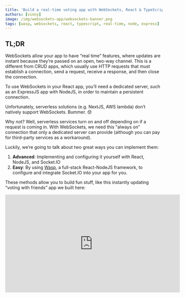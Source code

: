 ```yaml
---
title: 'Build a real-time voting app with WebSockets, React & TypeScript 🔌⚡️'
authors: [vinny]
image: /img/websockets-app/websockets-banner.png
tags: [wasp, websockets, react, typescript, real-time, node, express]
---
```




## TL;DR

WebSockets allow your app to have “real time” features, where updates are instant because they’re passed on an open, two-way channel. This is a different from CRUD apps, which usually use HTTP requests that must establish a connection, send a request, receive a response, and then close the connection.

<ImgWithCaption source="img/websockets-app/Untitled.png" width="550px" />

To use WebSockets in your React app, you’ll need a dedicated server, such as an ExpressJS app with NodeJS, in order to maintain a persistent connection.

Unfortunately, serverless solutions (e.g. NextJS, AWS lambda) don’t natively support WebSockets. Bummer. 😞

Why not? Well, serverless services turn on and off depending on if a request is coming in. With WebSockets, we need this “always on” connection that only a dedicated server can provide (although you can pay for third-party services as a workaround).

Luckily, we’re going to talk about two great ways you can implement them:

1. **Advanced**: Implementing and configuring it yourself with React, NodeJS, and Socket.IO
2. **Easy**: By using [Wasp](https://wasp.sh), a full-stack React-NodeJS framework, to configure and integrate Socket.IO into your app for you.

These methods allow you to build fun stuff, like this instantly updating “voting with friends” app we built here:

<iframe width="560" height="315" src="https://www.youtube.com/embed/Twy-2P0Co6M" title="YouTube video player" frameborder="0" allow="accelerometer; autoplay; clipboard-write; encrypted-media; gyroscope; picture-in-picture; web-share" allowfullscreen />

You can try out the [live demo app here](https://websockets-voting-client.fly.dev/).
And if you just want the app code, it's [available here on GitHub](https://github.com/vincanger/websockets-wasp).

## Why WebSockets?

So, imagine you're at a party sending text messages to a friend to tell them what food to bring.

Now, wouldn’t it be easier if you called your friend on the phone so you could talk constantly,  instead of sending sporadic messages? That's pretty much what WebSockets are in the world of web applications.

For example, traditional HTTP requests (e.g. CRUD/RESTful) are like those text messages — your app has to **ask the server** every time it wants new information, just like you had to send a text message to your friend every time you thought of food for your party.

But with WebSockets, once a connection is established, it **remains open** for constant, two-way communication, so the server can send new information to your app the instant it becomes available, even if the client didn’t ask for it.

This is perfect for real-time applications like chat apps, game servers, or when you're keeping track of stock prices. For example, apps like Google Docs, Slack, WhatsApp, Uber, Zoom, and Robinhood all use WebSockets to power their real-time communication features.

![https://media3.giphy.com/media/26u4hHj87jMePiO3u/giphy.gif?cid=7941fdc6hxgjnub1rcs80udcj652956fwmm4qhxsmk6ldxg7\&ep=v1\_gifs\_search\&rid=giphy.gif\&ct=g](https://media3.giphy.com/media/26u4hHj87jMePiO3u/giphy.gif?cid=7941fdc6hxgjnub1rcs80udcj652956fwmm4qhxsmk6ldxg7\&ep=v1_gifs_search\&rid=giphy.gif\&ct=g)

So remember, when your app and server have a lot to talk about, go for WebSockets and let the conversation flow freely!

## How WebSockets Work

If you want real-time capabilities in your app, you don’t always need WebSockets. You can implement similar functionality by using resource-heavy processes, such as:

1. long-polling, e.g. running `setInterval` to periodically hit the server and check for updates.
2. one-way “server-sent events”, e.g. keeping a unidirectional server-to-client connection open to receive new updates from the server only.

<ImgWithCaption source="img/websockets-app/Untitled 1.png" width="550px" caption="1. HTTP handshake, 2. two-way instant communication, 3. close connection" />

WebSockets, on the other hand, provide a two-way (aka “full-duplex”) communication channel between the client and server.

Once established via an HTTP “handshake”, the server and client can freely exchange information instantly before the connection is finally closed by either side.

Although introducing WebSockets does add complexity due to asynchronous and event-driven components, choosing the right libraries and frameworks can make it easy.

In the sections below, we will show you two ways to implement WebSockets into a React-NodeJS app:

1. Configuring it yourself alongside your own standalone Node/ExpressJS server
2. Letting Wasp, a full-stack framework with superpowers, easily configure it for you

## Adding WebSockets Support in a React-NodeJS App

### What You Shouldn’t Use: Serverless Architecture

But first, here’s a “heads up” for you: despite being a great solution for certain use-cases, serverless solutions are **not** the right tool for this job.

That means, popular frameworks and infrastructure, like NextJS and AWS Lambda, do not support WebSockets integration out-of-the-box.

<iframe width="560" height="315" src="https://www.youtube.com/embed/e5Cye4pIFeA" title="YouTube video player" frameborder="0" allow="accelerometer; autoplay; clipboard-write; encrypted-media; gyroscope; picture-in-picture; web-share" allowfullscreen />

Instead of running on a dedicated, traditional server, such solutions utilize serverless functions (also known as lambda functions), which are designed to execute and complete a task as soon as a request comes in. It’s as if they “turn on” when the request comes in, and then “turn off” once it’s completed.

This serverless architecture is not ideal for keeping a WebSocket connection alive because we want a persistent, “always-on” connection.

That’s why you need a “serverful” architecture if you want to build real-time apps. And although there is a workaround to getting WebSockets on a serverless architecture, [like using third-party services](https://vercel.com/guides/do-vercel-serverless-functions-support-websocket-connections), this has a number of drawbacks:

- **Cost:** these services exist as subscriptions and can get costly as your app scales
- **Limited Customization:** you’re using a pre-built solution, so you have less control
- **Debugging:** fixing errors gets more difficult, as your app is not running locally

<ImgWithCaption source="img/websockets-app/Untitled 2.png" width="550px" />

### Using ExpressJS with Socket.IO  — Complex/Customizable Method

Okay, let's start with the first, more traditional approach: creating a dedicated server for your client to establish a two-way communication channel with.

This method is more advanced and involves a bit more complexity, but allows for more fine-tuned customization. **If you're looking for a straightforward, easier way to bring WebSockets to your React/NodeJS app, we'll get to that in the [section below](#implementing-websockets-with-wasp--easierless-config-method)**

:::note
👨‍💻 If you want to code along you can follow the instructions below. Alternatively, if you just want to see the finished React-NodeJS full-stack app, check out the [github repo here](https://github.com/vincanger/websockets-react)
:::

In this exampple, we’ll be using [ExpressJS](https://expressjs.com/) with the [Socket.IO](http://Socket.io) library. Although there are others out there, Socket.IO is a great library that makes working with WebSockets in NodeJS [easier](https://socket.io/docs/v4/).

If you want to code along, first clone the `start` branch:

```bash
git clone --branch start https://github.com/vincanger/websockets-react.git
```

You’ll notice that inside we have two folders:

- 📁 `ws-client` for our React app
- 📁 `ws-server` for our ExpressJS/NodeJS server

Let’s `cd` into the server folder and install the dependencies:

```bash
cd ws-server && npm install
```

We also need to install the types for working with typescript:

```bash
npm i --save-dev @types/cors
```

Now run the server, using the `npm start` command in your terminal.

You should see `listening on *:8000` printed to the console!

At the moment, this is what our `index.ts` file looks like:

```tsx
import cors from 'cors';
import express from 'express';

const app = express();
app.use(cors({ origin: '*' }));
const server = require('http').createServer(app);

app.get('/', (req, res) => {
  res.send(`<h1>Hello World</h1>`);
});

server.listen(8000, () => {
  console.log('listening on *:8000');
});
```

There’s not much going on here, so let’s install the [Socket.IO](http://Socket.IO) package and start adding WebSockets to our server!

First, let’s kill the server with `ctrl + c` and then run:

```bash
npm install socket.io
```

Let’s go ahead and replace the `index.ts` file with the following code. I know it’s a lot of code, so I’ve left a bunch of comments that explain what’s going on ;):

```tsx
import cors from 'cors';
import express from 'express';
import { Server, Socket } from 'socket.io';

type PollState = {
  question: string;
  options: {
    id: number;
    text: string;
    description: string;
    votes: string[];
  }[];
};
interface ClientToServerEvents {
  vote: (optionId: number) => void;
  askForStateUpdate: () => void;
}
interface ServerToClientEvents {
  updateState: (state: PollState) => void;
}
interface InterServerEvents { }
interface SocketData {
  user: string;
}

const app = express();
app.use(cors({ origin: 'http://localhost:5173' })); // this is the default port that Vite runs your React app on
const server = require('http').createServer(app);
// passing these generic type parameters to the `Server` class
// ensures data flowing through the server are correctly typed.
const io = new Server<
  ClientToServerEvents,
  ServerToClientEvents,
  InterServerEvents,
  SocketData
>(server, {
  cors: {
    origin: 'http://localhost:5173',
    methods: ['GET', 'POST'],
  },
});

// this is middleware that Socket.IO uses on initiliazation to add
// the authenticated user to the socket instance. Note: we are not
// actually adding real auth as this is beyond the scope of the tutorial
io.use(addUserToSocketDataIfAuthenticated);

// the client will pass an auth "token" (in this simple case, just the username)
// to the server on initialize of the Socket.IO client in our React App
async function addUserToSocketDataIfAuthenticated(socket: Socket, next: (err?: Error) => void) {
  const user = socket.handshake.auth.token;
  if (user) {
    try {
      socket.data = { ...socket.data, user: user };
    } catch (err) {}
  }
  next();
}

// the server determines the PollState object, i.e. what users will vote on
// this will be sent to the client and displayed on the front-end
const poll: PollState = {
  question: "What are eating for lunch ✨ Let's order",
  options: [
    {
      id: 1,
      text: 'Party Pizza Place',
      description: 'Best pizza in town',
      votes: [],
    },
    {
      id: 2,
      text: 'Best Burger Joint',
      description: 'Best burger in town',
      votes: [],
    },
    {
      id: 3,
      text: 'Sus Sushi Place',
      description: 'Best sushi in town',
      votes: [],
    },
  ],
};

io.on('connection', (socket) => {
  console.log('a user connected', socket.data.user);

	// the client will send an 'askForStateUpdate' request on mount
	// to get the initial state of the poll
  socket.on('askForStateUpdate', () => {
    console.log('client asked For State Update');
    socket.emit('updateState', poll);
  });

  socket.on('vote', (optionId: number) => {
    // If user has already voted, remove their vote.
    poll.options.forEach((option) => {
      option.votes = option.votes.filter((user) => user !== socket.data.user);
    });
    // And then add their vote to the new option.
    const option = poll.options.find((o) => o.id === optionId);
    if (!option) {
      return;
    }
    option.votes.push(socket.data.user);
		// Send the updated PollState back to all clients
    io.emit('updateState', poll);
  });

  socket.on('disconnect', () => {
    console.log('user disconnected');
  });
});

server.listen(8000, () => {
  console.log('listening on *:8000');
});
```

Great, start the server again with `npm start` and let’s add the [Socket.IO](http://Socket.IO) client to the front-end.

`cd` into the `ws-client` directory and run

```bash
cd ../ws-client && npm install
```

Next, start the development server with `npm run dev` and you should see the hardcoded starter app in your browser:

<ImgWithCaption source="img/websockets-app/Untitled 3.png" width="550px" />

You may have noticed that poll does not match the `PollState` from our server. We need to install the [Socket.IO](http://Socket.IO) client and set it all up in order start our real-time communication and get the correct poll from the server.

Go ahead and kill the development server with `ctrl + c` and run:

```bash
npm install socket.io-client
```

Now let’s create a hook that initializes and returns our WebSocket client after it establishes a connection. To do that, create a new file in `./ws-client/src` called `useSocket.ts`:

```tsx
import { useState, useEffect } from 'react';
import socketIOClient, { Socket } from 'socket.io-client';

export type PollState = {
  question: string;
  options: {
    id: number;
    text: string;
    description: string;
    votes: string[];
  }[];
};
interface ServerToClientEvents {
  updateState: (state: PollState) => void;
}
interface ClientToServerEvents {
  vote: (optionId: number) => void;
  askForStateUpdate: () => void;
}

export function useSocket({endpoint, token } : { endpoint: string, token: string }) {
  // initialize the client using the server endpoint, e.g. localhost:8000
	// and set the auth "token" (in our case we're simply passing the username
	// for simplicity -- you would not do this in production!)
	// also make sure to use the Socket generic types in the reverse order of the server!
	const socket: Socket<ServerToClientEvents, ClientToServerEvents>  = socketIOClient(endpoint,  {
    auth: {
      token: token
    }
  })
  const [isConnected, setIsConnected] = useState(false);

  useEffect(() => {
    console.log('useSocket useEffect', endpoint, socket)

    function onConnect() {
      setIsConnected(true)
    }

    function onDisconnect() {
      setIsConnected(false)
    }

    socket.on('connect', onConnect)
    socket.on('disconnect', onDisconnect)

    return () => {
      socket.off('connect', onConnect)
      socket.off('disconnect', onDisconnect)
    }
  }, [token]);

	// we return the socket client instance and the connection state
  return {
    isConnected,
    socket,
  };
}
```

Now let’s go back to our main `App.tsx` page and replace it with the following code (again I’ve left comments to explain):

```tsx
import { useState, useMemo, useEffect } from 'react';
import { Layout } from './Layout';
import { Button, Card } from 'flowbite-react';
import { useSocket } from './useSocket';
import type { PollState } from './useSocket';

const App = () => {
	// set the PollState after receiving it from the server
  const [poll, setPoll] = useState<PollState | null>(null);

	// since we're not implementing Auth, let's fake it by
	// creating some random user names when the App mounts
  const randomUser = useMemo(() => {
    const randomName = Math.random().toString(36).substring(7);
    return `User-${randomName}`;
  }, []);

	// 🔌⚡️ get the connected socket client from our useSocket hook!
  const { socket, isConnected } = useSocket({ endpoint: `http://localhost:8000`, token: randomUser });

  const totalVotes = useMemo(() => {
    return poll?.options.reduce((acc, option) => acc + option.votes.length, 0) ?? 0;
  }, [poll]);

	// every time we receive an 'updateState' event from the server
	// e.g. when a user makes a new vote, we set the React's state
	// with the results of the new PollState
  socket.on('updateState', (newState: PollState) => {
    setPoll(newState);
  });

  useEffect(() => {
    socket.emit('askForStateUpdate');
  }, []);

  function handleVote(optionId: number) {
    socket.emit('vote', optionId);
  }

  return (
    <Layout user={randomUser}>
      <div className='w-full max-w-2xl mx-auto p-8'>
        <h1 className='text-2xl font-bold'>{poll?.question ?? 'Loading...'}</h1>
        <h2 className='text-lg italic'>{isConnected ? 'Connected ✅' : 'Disconnected 🛑'}</h2>
        {poll && <p className='leading-relaxed text-gray-500'>Cast your vote for one of the options.</p>}
        {poll && (
          <div className='mt-4 flex flex-col gap-4'>
            {poll.options.map((option) => (
              <Card key={option.id} className='relative transition-all duration-300 min-h-[130px]'>
                <div className='z-10'>
                  <div className='mb-2'>
                    <h2 className='text-xl font-semibold'>{option.text}</h2>
                    <p className='text-gray-700'>{option.description}</p>
                  </div>
                  <div className='absolute bottom-5 right-5'>
                    {randomUser && !option.votes.includes(randomUser) ? (
                      <Button onClick={() => handleVote(option.id)}>Vote</Button>
                    ) : (
                      <Button disabled>Voted</Button>
                    )}
                  </div>
                  {option.votes.length > 0 && (
                    <div className='mt-2 flex gap-2 flex-wrap max-w-[75%]'>
                      {option.votes.map((vote) => (
                        <div
                          key={vote}
                          className='py-1 px-3 bg-gray-100 rounded-lg flex items-center justify-center shadow text-sm'
                        >
                          <div className='w-2 h-2 bg-green-500 rounded-full mr-2'></div>
                          <div className='text-gray-700'>{vote}</div>
                        </div>
                      ))}
                    </div>
                  )}
                </div>
                <div className='absolute top-5 right-5 p-2 text-sm font-semibold bg-gray-100 rounded-lg z-10'>
                  {option.votes.length} / {totalVotes}
                </div>
                <div
                  className='absolute inset-0 bg-gradient-to-r from-yellow-400 to-orange-500 opacity-75 rounded-lg transition-all duration-300'
                  style={{
                    width: `${totalVotes > 0 ? (option.votes.length / totalVotes) * 100 : 0}%`,
                  }}
                ></div>
              </Card>
            ))}
          </div>
        )}
      </div>
    </Layout>
  );
};
export default App;
```

Go ahead now and start the client with `npm run dev`. Open another terminal window/tab, `cd` into the `ws-server` directory and run `npm start`.

If we did that correctly, we should be seeing our finished, working, REAL TIME app! 🙂

It looks and works great if you open it up in two or three browser tabs. Check it out:

<ImgWithCaption source="img/websockets-app/Untitled.gif" width="550px" />

Nice!

So we’ve got the core functionality here, but as this is just a demo, there are a couple very important pieces missing that make this app unusable in production.

Mainly, we’re creating a random fake user each time the app mounts. You can check this by refreshing the page and voting again. You’ll see the votes just add up, as we’re creating a new random user each time. We don’t want that!

We should instead be authenticating and persisting a session for a user that’s registered in our database. But another problem: we don’t even have a database at all in this app!

You can start to see the how the complexity add ups for even just a simple voting feature

Luckily, our next solution, Wasp, has integrated Authentication and Database Management. Not to mention, it also takes care of a lot of the WebSockets configuration for us.

So let’s go ahead and give that a go!

### Implementing WebSockets with Wasp — Easier/Less Config Method

Because Wasp is an innovative full-stack framework, it makes building React-NodeJS apps quick and developer-friendly.

Wasp has lots of time-saving features, including WebSocket support via [Socket.IO](http://socket.io/), Authentication, Database Management, and Full-stack type-safety out-of-the box.

Wasp can take care of all this heavy lifting for you because of its use of a config file, which you can think of like a set of instructions that the Wasp compiler uses to help glue your app together.

To see it in action, let's implement WebSocket communication using Wasp by following these steps

:::tip
If you just want to see finished app’s code, you can check out the [GitHub repo here](https://github.com/vincanger/websockets-wasp)
:::

1. Install Wasp globally by running the following command in your terminal:

```bash
curl -sSL https://get.wasp.sh/installer.sh | sh
```

If you want to code along, first clone the `start` branch of the example app:

```bash
git clone --branch start https://github.com/vincanger/websockets-wasp.git
```

You’ll notice that the structure of the Wasp app is split:

- 🐝 a `main.wasp` config file exists at the root
- 📁 `src/client` is our directory for our React files
- 📁 `src/server` is our directory for our ExpressJS/NodeJS functions

Let’s start out by taking a quick look at our `main.wasp` file.

```jsx
app whereDoWeEat {
  wasp: {
    version: "^0.13.2"
  },
  title: "where-do-we-eat",
  client: {
    rootComponent: import { Layout } from "@src/client/Layout",
  },
  // 🔐 This is how we get Auth in our app. Easy!
  auth: {
    userEntity: User,
    onAuthFailedRedirectTo: "/login",
    methods: {
      usernameAndPassword: {}
    }
  },
}

// 👱 this is the data model for our registered users in our database
entity User {=psl
  id       Int     @id @default(autoincrement())
psl=}

// ...
```

With this, the Wasp compiler will know what to do and will configure these features for us.

Let’s tell it we want WebSockets, as well. Add the `webSocket` definition to the `main.wasp` file, just between `auth` and `dependencies`:

```jsx
app whereDoWeEat {
	// ...
  webSocket: {
    fn: import { webSocketFn } from "@src/server/ws-server",
  },
	// ...
}
```

Now we have to define the `webSocketFn`. In the `./src/server` directory create a new file, `ws-server.ts` and copy the following code:

```tsx
import { getUsername } from 'wasp/auth';
import { type WebSocketDefinition } from 'wasp/server/webSocket';

type PollState = {
  question: string;
  options: {
    id: number;
    text: string;
    description: string;
    votes: string[];
  }[];
};

interface ServerToClientEvents {
  updateState: (state: PollState) => void;
}
interface ClientToServerEvents {
  vote: (optionId: number) => void;
  askForStateUpdate: () => void;
}
interface InterServerEvents {}

export const webSocketFn: WebSocketDefinition<ClientToServerEvents, ServerToClientEvents, InterServerEvents> = (
  io,
  _context
) => {
  const poll: PollState = {
    question: "What are eating for lunch ✨ Let's order",
    options: [
      {
        id: 1,
        text: 'Party Pizza Place',
        description: 'Best pizza in town',
        votes: [],
      },
      {
        id: 2,
        text: 'Best Burger Joint',
        description: 'Best burger in town',
        votes: [],
      },
      {
        id: 3,
        text: 'Sus Sushi Place',
        description: 'Best sushi in town',
        votes: [],
      },
    ],
  };
  io.on('connection', (socket) => {
    if (!socket.data.user) {
      console.log('Socket connected without user');
      return;
    }

    const connectionUsername = getUsername(socket.data.user);

    console.log('Socket connected: ', connectionUsername);
    socket.on('askForStateUpdate', () => {
      socket.emit('updateState', poll);
    });

    socket.on('vote', (optionId) => {
      if (!connectionUsername) {
        return;
      }
      // If user has already voted, remove their vote.
      poll.options.forEach((option) => {
        option.votes = option.votes.filter((username) => username !== connectionUsername);
      });
      // And then add their vote to the new option.
      const option = poll.options.find((o) => o.id === optionId);
      if (!option) {
        return;
      }
      option.votes.push(connectionUsername);
      io.emit('updateState', poll);
    });

    socket.on('disconnect', () => {
      console.log('Socket disconnected: ', connectionUsername);
    });
  });
};
```

You may have noticed that there’s a lot less configuration and boilerplate needed here in the Wasp implementation. That’s because the:

- endpoints,
- authentication,
- and Express and [Socket.IO](http://Socket.IO) middleware

are all being handled for you by Wasp. Noice!

<ImgWithCaption source="img/websockets-app/Untitled 4.png" width="550px" />

Let’s go ahead now and run the app to see what we have at this point.

First, we need to initialize the database so that our Auth works correctly. This is something we didn’t do in the previous example due to high complexity, but is easy to do with Wasp:

```bash
wasp db migrate-dev
```

Once that’s finished, run the app (it my take a while on first run to install all depenedencies):

```bash
wasp start
```

You should see a login screen this time. Go ahead and first register a user, then login:

<ImgWithCaption source="img/websockets-app/Untitled 5.png" width="550px" />

Once logged in, you’ll see the same hardcoded poll data as in the previous example, because, again, we haven’t set up the [Socket.IO](http://Socket.IO) client on the frontend. But this time it should be much easier.

Why? Well, besides less configuration, another nice benefit of working with [TypeScript with Wasp](/docs/advanced/web-sockets), is that you just have to define payload types with matching event names on the server, and those types will get exposed automatically on the client!

Let’s take a look at how that works now.

In `.src/client/MainPage.tsx`, replace the contents with the following code:

```tsx
// Wasp provides us with pre-configured hooks and types based on
// our server code. No need to set it up ourselves!
import { type ServerToClientPayload, useSocket, useSocketListener } from 'wasp/client/webSocket';
import { useAuth } from 'wasp/client/auth';
import { useState, useMemo, useEffect } from 'react';
import { Button, Card } from 'flowbite-react';
import { getUsername } from 'wasp/auth';

const MainPage = () => {
  // Wasp provides a bunch of pre-built hooks for us :)
  const { data: user } = useAuth();
  const [poll, setPoll] = useState<ServerToClientPayload<'updateState'> | null>(null);
  const totalVotes = useMemo(() => {
    return poll?.options.reduce((acc, option) => acc + option.votes.length, 0) ?? 0;
  }, [poll]);

  const { socket } = useSocket();

  const username = user ? getUsername(user) : null;

  useSocketListener('updateState', (newState) => {
    setPoll(newState);
  });

  useEffect(() => {
    socket.emit('askForStateUpdate');
  }, []);

  function handleVote(optionId: number) {
    socket.emit('vote', optionId);
  }

  return (
    <div className='w-full max-w-2xl mx-auto p-8'>
      <h1 className='text-2xl font-bold'>{poll?.question ?? 'Loading...'}</h1>
      {poll && <p className='leading-relaxed text-gray-500'>Cast your vote for one of the options.</p>}
      {poll && (
        <div className='mt-4 flex flex-col gap-4'>
          {poll.options.map((option) => (
            <Card key={option.id} className='relative transition-all duration-300 min-h-[130px]'>
              <div className='z-10'>
                <div className='mb-2'>
                  <h2 className='text-xl font-semibold'>{option.text}</h2>
                  <p className='text-gray-700'>{option.description}</p>
                </div>
                <div className='absolute bottom-5 right-5'>
                  {username && !option.votes.includes(username) ? (
                    <Button onClick={() => handleVote(option.id)}>Vote</Button>
                  ) : (
                    <Button disabled>Voted</Button>
                  )}
                  {!user}
                </div>
                {option.votes.length > 0 && (
                  <div className='mt-2 flex gap-2 flex-wrap max-w-[75%]'>
                    {option.votes.map((username, idx) => {
                      return (
                        <div
                          key={username}
                          className='py-1 px-3 bg-gray-100 rounded-lg flex items-center justify-center shadow text-sm'
                        >
                          <div className='w-2 h-2 bg-green-500 rounded-full mr-2'></div>
                          <div className='text-gray-700'>{username}</div>
                        </div>
                      );
                    })}
                  </div>
                )}
              </div>
              <div className='absolute top-5 right-5 p-2 text-sm font-semibold bg-gray-100 rounded-lg z-10'>
                {option.votes.length} / {totalVotes}
              </div>
              <div
                className='absolute inset-0 bg-gradient-to-r from-yellow-400 to-orange-500 opacity-75 rounded-lg transition-all duration-300'
                style={{
                  width: `${totalVotes > 0 ? (option.votes.length / totalVotes) * 100 : 0}%`,
                }}
              ></div>
            </Card>
          ))}
        </div>
      )}
    </div>
  );
};
export default MainPage;
```

In comparison to the previous implementation, Wasp saved us from having to configure the [Socket.IO](http://Socket.IO) client, as well as building our own hooks.

Also, hover over the variables in your client-side code, and you’ll see that the types are being automatically inferred for you!

Here’s just one example, but it should work for them all:

<ImgWithCaption source="img/websockets-app/Untitled 6.png" width="550px" />

Now if you open up a new private/incognito tab, register a new user, and login, you’ll see a fully working, real-time voting app. The best part is, in comparison to the previous approach, we can log out and back in, and our voting data persists, which is exactly what we’d expect from a production grade app. 🎩

<ImgWithCaption source="img/websockets-app/Untitled 1.gif" width="550px" />

Awesome… 😏

## Comparing the Two Approaches

Now, just because one approach seems easier, doesn’t always mean it’s always better. Let’s give a quick run-down of the advantages and disadvantages of both the implementations above.

|  | Without Wasp | With Wasp |
| --- | --- | --- |
| 😎 Intended User  | Senior Developers, web development teams | Full-stack developers, “Indiehackers”, junior devs |
| 📈 Complexity of Code | Medium-to-High | Low |
| 🚤 Speed | Slower, more methodical | Faster, more integrated |
| 🧑‍💻 Libraries | Any | Socket.IO |
| ⛑ Type safety  | Implement on both server and client | Implement once on server, inferred by Wasp on client |
| 🎮 Amount of control | High, as you determine the implementation | Opinionated, as Wasp decides the basic implementation |
| 🐛 Learning Curve | Complex: full knowledge of front and backend technologies, including WebSockets | Intermediate: Knowledge of full-stack fundamentals necessary. |

### Implementing WebSockets Using React, Express.js (Without Wasp)

Advantages:

1. Control & **Flexibility**: You can approach the implementation of WebSockets in the way that best suits your project's needs, as well as your choice between a [number of different WebSocket libraries](https://www.atatus.com/blog/websocket-libraries-for-nodejs/), not just Socket.IO.

Disadvantages:

1. **More Code & Complexity**: Without the abstractions provided by a framework like Wasp, you might need to write more code and create your own abstractions to handle common tasks. Not to mention the proper configuration of a NodeJS/ExpressJS server (the one provided in the example is very basic)
2. Manual **Type Safety: If you’re working with TypeScript, you have to be more careful typing your  event handlers and payload types coming into and going out from the server, or implement a more type-safe approach yourself.**

### Implementing WebSockets with Wasp (uses React, ExpressJS, and [Socket.IO](http://Socket.IO) under the hood)

Advantages:

1. Fully-Integrated\*\*/Less code\*\*: Wasp provides useful abstractions such as `useSocket` and `useSocketListener` hooks for use in React components (on top of other features like Auth, Async Jobs, Email-sending, DB management, and Deployment), simplifying the client-side code, and allowing for full integration with less configuration.
2. **Type Safety**: Wasp facilitates full-stack type safety for WebSocket events and payloads. This reduces the likelihood of runtime errors due to mismatched data types and saves you from writing even more boilerplate.

Disadvantages:

1. **Learning curve**: Developers unfamiliar with Wasp will need to learn the framework to effectively use it.
2. **Less control**: While Wasp provides a lot of conveniences, it abstracts away some of the details, giving developers slightly less control over certain aspects of socket management.

## Conclusion

In general, how you add WebSockets to your React app depends on the specifics of your project, your comfort level with the available tools, and the trade-offs you're willing to make between ease of use, control, and complexity.

Don’t forget, if you want to check out the full finished code from our “Lunch Voting” example full-stack app, go here: [https://github.com/vincanger/websockets-wasp](https://github.com/vincanger/websockets-wasp)

And if you know of a better, cooler, sleeker way of implementing WebSockets into your apps, let us know in the comments below

<ImgWithCaption source="img/websockets-app/Untitled 7.png" width="550px" />
